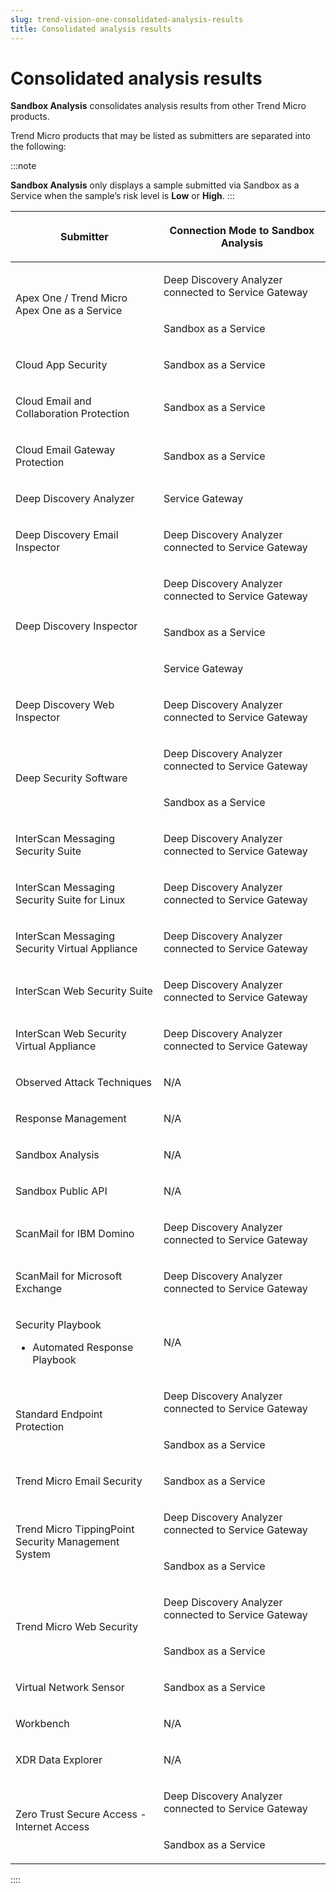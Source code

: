 ```yaml
---
slug: trend-vision-one-consolidated-analysis-results
title: Consolidated analysis results
---
```

# Consolidated analysis results

**Sandbox Analysis** consolidates analysis results from other Trend Micro products.

Trend Micro products that may be listed as submitters are separated into the following:

:::note

**Sandbox Analysis** only displays a sample submitted via Sandbox as a Service when the sample’s risk level is **Low** or **High**.
:::

<table>
<colgroup>
<col style="width: 47%" />
<col style="width: 53%" />
</colgroup>
<thead>
<tr>
<th><p>Submitter</p></th>
<th><p>Connection Mode to Sandbox Analysis</p></th>
</tr>
</thead>
<tbody>
<tr>
<td rowspan="2"><p>Apex One / Trend Micro Apex One as a Service</p></td>
<td><p>Deep Discovery Analyzer connected to Service Gateway</p></td>
</tr>
<tr>
<td><p>Sandbox as a Service</p></td>
</tr>
<tr>
<td><p>Cloud App Security</p></td>
<td><p>Sandbox as a Service</p></td>
</tr>
<tr>
<td><p>Cloud Email and Collaboration Protection</p></td>
<td><p>Sandbox as a Service</p></td>
</tr>
<tr>
<td><p>Cloud Email Gateway Protection</p></td>
<td><p>Sandbox as a Service</p></td>
</tr>
<tr>
<td><p>Deep Discovery Analyzer</p></td>
<td><p>Service Gateway</p></td>
</tr>
<tr>
<td><p>Deep Discovery Email Inspector</p></td>
<td><p>Deep Discovery Analyzer connected to Service Gateway</p></td>
</tr>
<tr>
<td rowspan="3"><p>Deep Discovery Inspector</p></td>
<td><p>Deep Discovery Analyzer connected to Service Gateway</p></td>
</tr>
<tr>
<td><p>Sandbox as a Service</p></td>
</tr>
<tr>
<td><p>Service Gateway</p></td>
</tr>
<tr>
<td><p>Deep Discovery Web Inspector</p></td>
<td><p>Deep Discovery Analyzer connected to Service Gateway</p></td>
</tr>
<tr>
<td rowspan="2"><p>Deep Security Software</p></td>
<td><p>Deep Discovery Analyzer connected to Service Gateway</p></td>
</tr>
<tr>
<td><p>Sandbox as a Service</p></td>
</tr>
<tr>
<td><p>InterScan Messaging Security Suite</p></td>
<td><p>Deep Discovery Analyzer connected to Service Gateway</p></td>
</tr>
<tr>
<td><p>InterScan Messaging Security Suite for Linux</p></td>
<td><p>Deep Discovery Analyzer connected to Service Gateway</p></td>
</tr>
<tr>
<td><p>InterScan Messaging Security Virtual Appliance</p></td>
<td><p>Deep Discovery Analyzer connected to Service Gateway</p></td>
</tr>
<tr>
<td><p>InterScan Web Security Suite</p></td>
<td><p>Deep Discovery Analyzer connected to Service Gateway</p></td>
</tr>
<tr>
<td><p>InterScan Web Security Virtual Appliance</p></td>
<td><p>Deep Discovery Analyzer connected to Service Gateway</p></td>
</tr>
<tr>
<td><p>Observed Attack Techniques</p></td>
<td><p>N/A</p></td>
</tr>
<tr>
<td><p>Response Management</p></td>
<td><p>N/A</p></td>
</tr>
<tr>
<td><p>Sandbox Analysis</p></td>
<td><p>N/A</p></td>
</tr>
<tr>
<td><p>Sandbox Public API</p></td>
<td><p>N/A</p></td>
</tr>
<tr>
<td><p>ScanMail for IBM Domino</p></td>
<td><p>Deep Discovery Analyzer connected to Service Gateway</p></td>
</tr>
<tr>
<td><p>ScanMail for Microsoft Exchange</p></td>
<td><p>Deep Discovery Analyzer connected to Service Gateway</p></td>
</tr>
<tr>
<td><p>Security Playbook</p>
<ul>
<li><p>Automated Response Playbook</p></li>
</ul></td>
<td>N/A</td>
</tr>
<tr>
<td rowspan="2"><p>Standard Endpoint Protection</p></td>
<td><p>Deep Discovery Analyzer connected to Service Gateway</p></td>
</tr>
<tr>
<td><p>Sandbox as a Service</p></td>
</tr>
<tr>
<td><p>Trend Micro Email Security</p></td>
<td><p>Sandbox as a Service</p></td>
</tr>
<tr>
<td rowspan="2"><p>Trend Micro TippingPoint Security Management System</p></td>
<td><p>Deep Discovery Analyzer connected to Service Gateway</p></td>
</tr>
<tr>
<td><p>Sandbox as a Service</p></td>
</tr>
<tr>
<td rowspan="2"><p>Trend Micro Web Security</p></td>
<td><p>Deep Discovery Analyzer connected to Service Gateway</p></td>
</tr>
<tr>
<td><p>Sandbox as a Service</p></td>
</tr>
<tr>
<td><p>Virtual Network Sensor</p></td>
<td><p>Sandbox as a Service</p></td>
</tr>
<tr>
<td><p>Workbench</p></td>
<td><p>N/A</p></td>
</tr>
<tr>
<td><p>XDR Data Explorer</p></td>
<td>N/A</td>
</tr>
<tr>
<td rowspan="2"><p>Zero Trust Secure Access - Internet Access</p></td>
<td><p>Deep Discovery Analyzer connected to Service Gateway</p></td>
</tr>
<tr>
<td><p>Sandbox as a Service</p></td>
</tr>
</tbody>
</table>
::::
